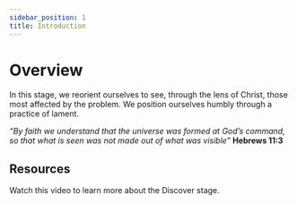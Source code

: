 ```yaml
---
sidebar_position: 1
title: Introduction
---
```



# Overview

In this stage, we reorient ourselves to see, through the lens of Christ, those most affected by the problem. We position ourselves humbly through a practice of lament.

_“By faith we understand that the universe was formed at God’s command, so that what is seen was not made out of what was visible”_
**Hebrews 11:3**

## Resources

Watch this video to learn more about the Discover stage.

<div className={styles.videos}>
  <YouTubeVideo id="HATvpvzLPcU" title="FaithTech Create 2023 - Discover" />
</div>
